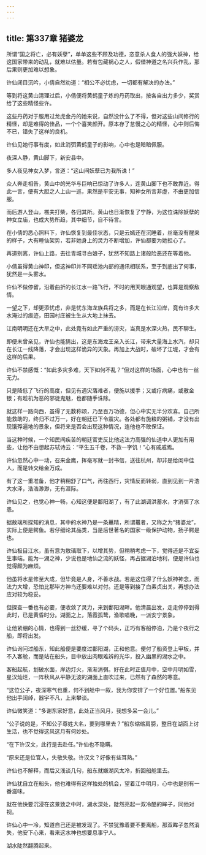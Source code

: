 ```yaml
---
---
---
```

title: 第337章 猪婆龙
---





所谓“国之将亡，必有妖孽”，单单这些不顾及功德，恣意杀人食人的强大妖神，给这国家带来的动乱，就难以估量。若有包藏祸心之人，假借神道之名兴兵作乱，那后果则更加难以想象。

许仙闭目沉吟，小倩自然劝道：“相公不必忧虑，一切都有解决的办法。”

等到将这黄山清理过后，小倩便将黄鹤童子炼的丹药取出，按各自出力多少，奖赏给了这些精怪些许。

这些丹药对于服用过龙虎金丹的她来说，自然没什么了不得，但对这些山间修行的精怪，却是难得的佳品，一个个喜笑颜开。原本存了怠慢之心的精怪，心中则后悔不已，错失了这样的良机。

许仙见她行事有度，如此消弭黄鹤童子的影响，心中也是暗暗佩服。

夜深人静，黄山脚下，新安县中。

多人夜见神女入梦，言道：“这山间妖孽已为我所诛！”

众人奔走相告，黄山中的光华与巨响已惊动了许多人，连黄山脚下也不敢靠近。得此一言，便有大胆之人上山一巡，果然是平安无事，知神女所言非虚，不由更加信服。

而后游人登山，樵夫打柴，各归其所。黄山也日渐恢复了宁静，为这位诛除妖孽的神女立庙，也成大势所趋，其中细节，自不待言。

在小倩的悉心照料下，许仙恢复到最佳状态，只是云嫣还在沉睡着，丝毫没有醒来的样子，大有睡仙架势，若非她身上的灵力不断增加，许仙都要为她担心了。

再道别离，许仙上路，去往青城寻白娘子，犹然不知路上诸般险恶还在等着他。

小倩虽得黄山神印，但这神印并不同瑶池内部的通讯相联系，至于到底出了何事，犹然是一头雾水。

许仙不做停留，沿着曲折的长江水一路飞行，不时的用天眼通观望，也算是观察敌情。

一望之下，却更添忧虑，非是忧东海龙族兵将之多，而是在长江沿岸，竟有许多大水淹过的痕迹，田园村庄被生生从大地上抹去。

江南明明还在大旱之中，此处竟有如此严重的涝灾，当真是水深火热，民不聊生。

即便未曾亲见，许仙也能猜出，这是东海龙王亲入长江，带来大量海上水汽，却只在长江一线降落，才会出现这样诡异的天象。再加上大战时，破坏了江堤，才会有这样的后果。

许仙不禁感慨：“如此多灾多难，天下如何不乱？”但对这样的场面，心中也有一丝无力。

只是降低了飞行的高度，但见有遇灾落难者，便施以援手；又或疗病痛，或散金银；有趁机为恶的邪徒鬼魅，也都随手诛除。

就这样一路向西，虽得了无数称颂，乃至百万功德，但心中实无半分欢喜。自己所能救助的，终归不过万一，好在朝廷已下令震灾。各处都有施粮的粥铺，才没有出现饿殍遍地的景象，但将来是否会出现这种情况，连他也不敢保证。

当这种时候，一个知民间疾苦的朝廷官吏反比他这法力高强的仙道中人更加有用些，让他不由想起苏轼诗云：“平生五千卷，不救一字饥！”心有戚戚焉。

许仙忽然心中一动，召来金鹰，挥毫写就一封书信，送往杭州，却非是给闺中佳人，而是转交给金万成。

有了这一重准备，他才稍稍舒了口气，再往西行，灾情反而转弱，直到见到一片浩大水泽，浩浩渺渺，无有涯际。

许仙见之，也觉心神一畅，心知这便是鄱阳湖了，有了此湖调洪蓄水，才消弭了水患。

据敖璃所探知的消息，其中的水神乃是一条鼉精，所谓鼍者，又称之为“猪婆龙”，实际上便是鳄鱼。若仔细论其品类，当是后世著名的国家一级保护动物，扬子鳄是也。

许仙极目江水，虽有意为敖璃取下，以增其势，但稍稍考虑一下，觉得还是不宜妄生事端。能为一湖之神，少说也是地仙之流的妖怪，再占据湖泊地利，便是许仙也觉得颇为麻烦。

他虽将水星修至大成，但毕竟是人身，不善水战。若是这位得了什么妖神神念，而法力大增，恐怕比那毕方神鸟还要难以对付。还是等到接了白素贞出关，再想办法应对较为稳妥。

但探查一番也有必要，便收敛了灵力，来到鄱阳湖畔。他清晨出发，走走停停到得此时，已是黄昏时分。湖面之上，落霞孤鹜，渔歌唱晚，一派安宁景象。

让他紧绷的心情，也得到一丝舒缓，寻了个码头，正巧有客船停泊，乃是个夜行之船，即将出发。

许仙询问过船东，知此船便是要度过鄱阳湖，正和他意。便付了船资登上甲板，并不入客舱，而是站在船头，目中放出肉眼难辨的光华，投入幽黑的湖水之中。

客船起航，划破水面，岸边灯火，渐渐消弭。好在此时正值月中，空中月明如雪，星汉灿烂，一阵秋风从平静无波的湖面上直吹过来，已然有了森然的寒意。

“这位公子，夜深寒气也重，何不到舱中一叙，我为你安排了一个好位置。”船东见他出手阔绰，器宇不凡，上来攀谈。

许仙微笑道：“多谢东家好意，此处正当风月，我想多呆一会儿。”

“公子说的是，不知公子尊姓大名，要到哪里去？”船东缩缩肩膀，整日在湖面上讨生活，也不觉得这风这月有何妙处。

“在下许汉文，此行是去赴任。”许仙也不隐瞒。

“原来还是位官人，失敬失敬。许汉文？好像有些耳熟。”

许仙也不解释，而后又浅谈几句，船东就嫌湖风太冷，折回船舱里去。

许仙犹自立在船头，他也难得有这样独处的机会，望着江中明月，心中也是别有一番滋味。

就在他快要沉浸在这景致之中时，湖水深处，陡然亮起一双冷酷的眸子，同他对视。

许仙心中一冷，知道自己还是被发现了。不禁犹豫着要不要离船，那双眸子忽然消失，他安下心来，看来这水神也想要息事宁人。

湖水陡然翻腾起来。